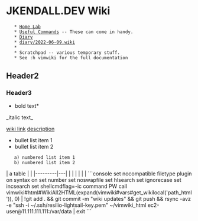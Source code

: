 = JKENDALL.DEV Wiki =
    * [[Home Lab]]
    * [[Useful Commands]] -- These can come in handy.
    * [[Diary]]
    * [[diary/2022-06-09.wiki]]
    * 
    * Scratchpad -- various temporary stuff.
    * See :h vimwiki for the full documentation
== Header2 ==
=== Header3 ===

*bold text*
_italic text_

[[wiki link]]
[[wiki link|description]]

* bullet list item 1
* bullet list item 2
    a) numbered list item 1
    b) numbered list item 2

{{{python
def greet(s):
    print("Hello, " + s)
}}}

| a table |   |
|---------|---|
|         |   |
|         |   |
```console
set nocompatible
filetype plugin on
syntax on
set number
set noswapfile
set hlsearch
set ignorecase
set incsearch
set shellcmdflag=-ic
command PW call vimwiki#html#WikiAll2HTML(expand(vimwiki#vars#get_wikilocal('path_html')), <bang>0) | !git add . && git commit -m "wiki updates" && git push && rsync -avz -e "ssh -i ~/.ssh/resilio-lightsail-key.pem"  ~/vimwiki_html ec2-user@11.111.111.111:/var/data | exit
```
